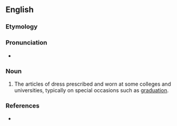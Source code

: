 ==English==

===Etymology===
{{suffix|en|academic|al}}

===Pronunciation===
* {{a|US}} {{IPA|/ˌæk.əˈdɛm.ɪ.kl̩z/|lang=en}}

===Noun===
{{en-plural noun}}

# {{lb|en|British}} The articles of dress prescribed and worn at some colleges and universities, typically on special occasions such as [[graduation]].

===References===
* {{R:Webster 1913}}